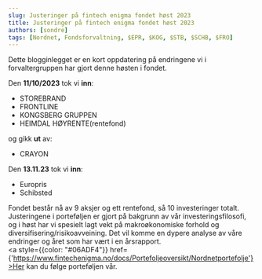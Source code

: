 ```yaml
---
slug: Justeringer på fintech enigma fondet høst 2023
title: Justeringer på fintech enigma fondet høst 2023
authors: [sondre]
tags: [Nordnet, Fondsforvaltning, $EPR, $KOG, $STB, $SCHB, $FRO]
---
```


Dette blogginlegget er en kort oppdatering på endringene vi i forvaltergruppen har gjort denne høsten i fondet.

Den **11/10/2023** tok vi **inn**:

- STOREBRAND
- FRONTLINE
- KONGSBERG GRUPPEN
- HEIMDAL HØYRENTE(rentefond)

og gikk **ut** av: 

- CRAYON

Den **13.11.23** tok vi **inn**:
- Europris
- Schibsted


Fondet består nå av 9 aksjer og ett rentefond, så 10 investeringer totalt. Justeringene i porteføljen er gjort på bakgrunn av vår investeringsfilosofi, 
og i høst har vi spesielt lagt vekt på makroøkonomiske forhold og diversifisering/risikoavveining. Det vil komme en dypere analyse av våre endringer og året som har vært i en årsrapport.  
<a style={{color: "#06ADF4"}} href={'https://www.fintechenigma.no/docs/Portefoljeoversikt/Nordnetportefolje'}>Her</a> kan du følge porteføljen vår. 
